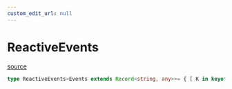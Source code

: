 ```yaml
---
custom_edit_url: null
---
```


# ReactiveEvents
<div className="doc-side">
<div className="doc-main-source">

[source](https://github.com/naver/cfcs/blob/b8bcc2f/packages/vue2/src/reactive/types.ts#L4)

</div>
</div>

```ts
type ReactiveEvents<Events extends Record<string, any>>= { [ K in keyof Events as `on"${Capitalize<string & K>}` ] :  ((callback: ((...args: ReactiveEventParameters<Events, K & string>) => void)) => void) }
```